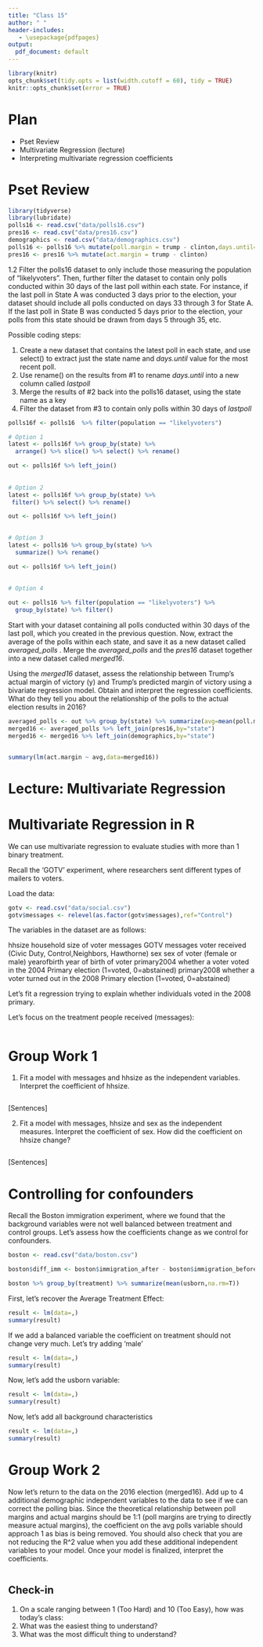 ```yaml
---
title: "Class 15"
author: " "
header-includes:
   - \usepackage{pdfpages}
output:
  pdf_document: default
---
```


```r
library(knitr)
opts_chunk$set(tidy.opts = list(width.cutoff = 60), tidy = TRUE)
knitr::opts_chunk$set(error = TRUE)
```

# Plan
* Pset Review
* Multivariate Regression (lecture)
* Interpreting multivariate regression coefficients

# Pset Review

```r
library(tidyverse)
library(lubridate)
polls16 <- read.csv("data/polls16.csv") 
pres16 <- read.csv("data/pres16.csv")
demographics <- read.csv("data/demographics.csv")
polls16 <- polls16 %>% mutate(poll.margin = trump - clinton,days.until=mdy("11/8/16") - mdy(middate))
pres16 <- pres16 %>% mutate(act.margin = trump - clinton)
```

1.2 Filter the polls16 dataset to only include those measuring the population of "likelyvoters". Then, further filter the dataset to contain only polls conducted within 30 days of the last poll within each state. For instance, if the last poll in State A was conducted 3 days prior to the election, your dataset should include all polls conducted on days 33 through 3 for State A. If the last poll in State B was conducted 5 days prior to the election, your polls from this state should be drawn from days 5 through 35, etc.

Possible coding steps:

1. Create a new dataset that contains the latest poll in each state, and use select() to extract just the state name and _days.until_ value for the most recent poll.
2. Use rename() on the results from #1 to rename _days.until_ into a new column called _lastpoll_
3. Merge the results of #2 back into the polls16 dataset, using the state name as a key
4. Filter the dataset from #3 to contain only polls within 30 days of _lastpoll_

```r

polls16f <- polls16  %>% filter(population == "likelyvoters")

# Option 1
latest <- polls16f %>% group_by(state) %>%
  arrange() %>% slice() %>% select() %>% rename()

out <- polls16f %>% left_join()
  
  
# Option 2
latest <- polls16f %>% group_by(state) %>%
 filter() %>% select() %>% rename()

out <- polls16f %>% left_join()
  

# Option 3
latest <- polls16 %>% group_by(state) %>%
  summarize() %>% rename()

out <- polls16f %>% left_join()
  
  
# Option 4

out <- polls16 %>% filter(population == "likelyvoters") %>%
  group_by(state) %>% filter()


```

Start with your dataset containing all polls conducted within 30 days of the last poll, which you created in the previous question. Now, extract the average of the polls within each state, and save it as a new dataset called _averaged_polls_ . Merge the _averaged_polls_ and the _pres16_ dataset together into a new dataset called _merged16_. 

Using the _merged16_ dataset, assess the relationship between Trump's actual margin of victory (y) and Trump's predicted margin of victory using a bivariate regression model. Obtain and interpret the regression coefficients. What do they tell you about the relationship of the polls to the actual election results in 2016? 
 
```r
averaged_polls <- out %>% group_by(state) %>% summarize(avg=mean(poll.margin,na.rm=T))
merged16 <- averaged_polls %>% left_join(pres16,by="state")
merged16 <- merged16 %>% left_join(demographics,by="state")


summary(lm(act.margin ~ avg,data=merged16))
```
 
 
# Lecture: Multivariate Regression


# Multivariate Regression in R

We can use multivariate regression to evaluate studies with more than 1 binary treatment. 

Recall the 'GOTV' experiment, where researchers sent different types of mailers to voters.

Load the data:

```r
gotv <- read.csv("data/social.csv")
gotv$messages <- relevel(as.factor(gotv$messages),ref="Control")
```

The variables in the dataset are as follows:

hhsize          household size of voter
messages        GOTV messages voter received (Civic Duty, Control,Neighbors, Hawthorne)
sex             sex of voter (female or male)
yearofbirth     year of birth of voter
primary2004     whether a voter voted in the 2004 Primary election (1=voted, 0=abstained)
primary2008     whether a voter turned out in the 2008 Primary election (1=voted, 0=abstained)

Let's fit a regression trying to explain whether individuals voted in the 2008 primary.

Let's focus on the treatment people received (messages):

```r


```

# Group Work 1

1. Fit a model with messages and hhsize as the independent variables.  Interpret the coefficient of hhsize.

```r



```

[Sentences]

2. Fit a model with messages, hhsize and sex as the independent measures.  Interpret the coefficient of sex. How did the coefficient on hhsize change?

```r


```

[Sentences]


# Controlling for confounders

Recall the Boston immigration experiment, where we found that the background variables were not well balanced between treatment and control groups. Let's assess how the coefficients change as we control for confounders.

```r
boston <- read.csv("data/boston.csv")

boston$diff_imm <- boston$immigration_after - boston$immigration_before

boston %>% group_by(treatment) %>% summarize(mean(usborn,na.rm=T))
```


First, let's recover the Average Treatment Effect:

```r

result <- lm(data=,)
summary(result)
```

If we add a balanced variable the coefficient on treatment should not change very much. Let's try adding 'male'

```r

result <- lm(data=,)
summary(result)
```

Now, let's add the usborn variable:

```r

result <- lm(data=,)
summary(result)
```

Now, let's add all background characteristics

```r
result <- lm(data=,)
summary(result)
```



# Group Work 2

Now let's return to the data on the 2016 election (merged16). Add up to 4 additional demographic independent variables to the data to see if we can correct the polling bias. Since the theoretical relationship between poll margins and actual margins should be 1:1 (poll margins are trying to directly measure actual margins), the coefficient on the avg polls variable should approach 1 as bias is being removed. You should also check that you are not reducing the R^2 value when you add these additional independent variables to your model. Once your model is finalized, interpret the coefficients.

```r

```


## Check-in

1. On a scale ranging between 1 (Too Hard) and 10 (Too Easy), how was today's class: 
2. What was the easiest thing to understand?
3. What was the most difficult thing to understand?
